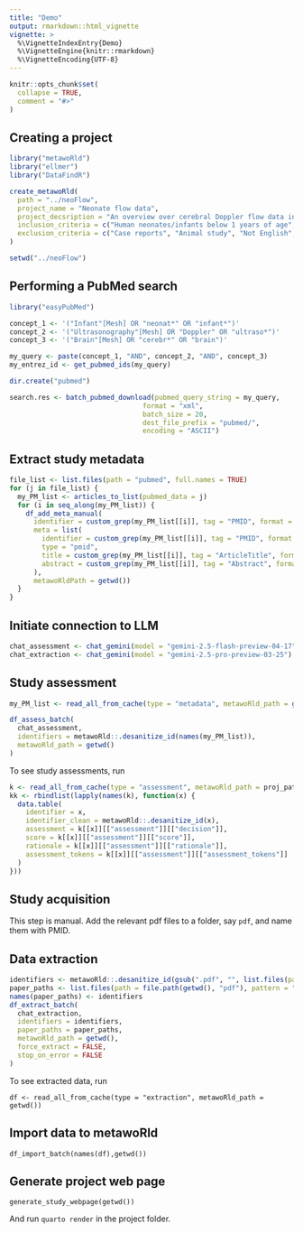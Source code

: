 ```yaml
---
title: "Demo"
output: rmarkdown::html_vignette
vignette: >
  %\VignetteIndexEntry{Demo}
  %\VignetteEngine{knitr::rmarkdown}
  %\VignetteEncoding{UTF-8}
---
```


```r
knitr::opts_chunk$set(
  collapse = TRUE,
  comment = "#>"
)
```

## Creating a project

```r
library("metawoRld")
library("ellmer")
library("DataFindR")

create_metawoRld(
  path = "../neoFlow",
  project_name = "Neonate flow data",
  project_decsription = "An overview over cerebral Doppler flow data in neonates",
  inclusion_criteria = c("Human neonates/infants below 1 years of age", "Cerebral Doppler Ultrasound", "Cerebral blood flow velocities and/or indices"),
  exclusion_criteria = c("Case reports", "Animal study", "Not English", "Less than five participants")
)

setwd("../neoFlow")
```

## Performing a PubMed search

```r
library("easyPubMed")

concept_1 <- '("Infant"[Mesh] OR "neonat*" OR "infant*")'
concept_2 <- '("Ultrasonography"[Mesh] OR "Doppler" OR "ultraso*")'
concept_3 <- '("Brain"[Mesh] OR "cerebr*" OR "brain")'

my_query <- paste(concept_1, "AND", concept_2, "AND", concept_3)
my_entrez_id <- get_pubmed_ids(my_query)

dir.create("pubmed")

search.res <- batch_pubmed_download(pubmed_query_string = my_query,
                                 format = "xml",
                                 batch_size = 20,
                                 dest_file_prefix = "pubmed/",
                                 encoding = "ASCII")

```

## Extract study metadata

```r
file_list <- list.files(path = "pubmed", full.names = TRUE)
for (j in file_list) {
  my_PM_list <- articles_to_list(pubmed_data = j)
  for (i in seq_along(my_PM_list)) {
    df_add_meta_manual(
      identifier = custom_grep(my_PM_list[[i]], tag = "PMID", format = "char")[[1]],
      meta = list(
        identifier = custom_grep(my_PM_list[[i]], tag = "PMID", format = "char")[[1]],
        type = "pmid",
        title = custom_grep(my_PM_list[[i]], tag = "ArticleTitle", format = "char"),
        abstract = custom_grep(my_PM_list[[i]], tag = "Abstract", format = "char")
      ),
      metawoRldPath = getwd())
  }
}
```

## Initiate connection to LLM

```r
chat_assessment <- chat_gemini(model = "gemini-2.5-flash-preview-04-17")
chat_extraction <- chat_gemini(model = "gemini-2.5-pro-preview-03-25")
```

## Study assessment

```r
my_PM_list <- read_all_from_cache(type = "metadata", metawoRld_path = getwd())

df_assess_batch(
  chat_assessment,
  identifiers = metawoRld::.desanitize_id(names(my_PM_list)),
  metawoRld_path = getwd()
)
```

To see study assessments, run

```r
k <- read_all_from_cache(type = "assessment", metawoRld_path = proj_path)
kk <- rbindlist(lapply(names(k), function(x) {
  data.table(
    identifier = x,
    identifier_clean = metawoRld::.desanitize_id(x),
    assessment = k[[x]][["assessment"]][["decision"]],
    score = k[[x]][["assessment"]][["score"]],
    rationale = k[[x]][["assessment"]][["rationale"]],
    assessment_tokens = k[[x]][["assessment"]][["assessment_tokens"]]
  )
}))
```

## Study acquisition

This step is manual. Add the relevant pdf files to a folder, say `pdf`, and name them with PMID.

## Data extraction

```r
identifiers <- metawoRld::.desanitize_id(gsub(".pdf", "", list.files(path = file.path(getwd(), "pdf"), pattern = "*.pdf"), fixed = TRUE))
paper_paths <- list.files(path = file.path(getwd(), "pdf"), pattern = "*.pdf", full.names = TRUE)
names(paper_paths) <- identifiers
df_extract_batch(
  chat_extraction,
  identifiers = identifiers,
  paper_paths = paper_paths,
  metawoRld_path = getwd(),
  force_extract = FALSE,
  stop_on_error = FALSE
)
```

To see extracted data, run

```
df <- read_all_from_cache(type = "extraction", metawoRld_path = getwd())
```

## Import data to metawoRld

```
df_import_batch(names(df),getwd())
```

## Generate project web page

```
generate_study_webpage(getwd())
```

And run `quarto render` in the project folder.
